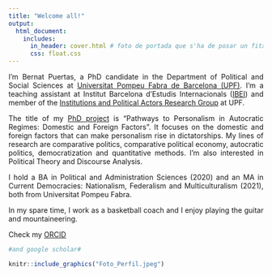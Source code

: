 ```yaml
---
title: "Welcome all!"
output:
  html_document:
    includes:
      in_header: cover.html # foto de portada que s'ha de posar un fitxer jpeg a la carpeta 
      css: float.css 
---
```


<p align="justify">
I'm Bernat Puertas, a PhD candidate in the Department of Political and Social Sciences at [Universitat Pompeu Fabra de Barcelona (UPF)](https://www.upf.edu/web/politiques/). I'm a teaching assistant at Institut Barcelona d'Estudis Internacionals ([IBEI](https://www.ibei.org/en)) and member of the [Institutions and Political Actors Research Group](https://www.upf.edu/web/institucions-i-actors-politics) at UPF.    
</p>
<p align="justify">
The title of my [PhD project](thesis.html) is “Pathways to Personalism in Autocratic Regimes: Domestic and Foreign Factors”. It focuses on the domestic and foreign factors that can make personalism rise in dictatorships. My lines of research are comparative politics, comparative political economy, autocratic politics, democratization and quantitative methods. I'm also interested in Political Theory and Discourse Analysis. 
</p>
<p align="justify">
I hold a BA in Political and Administration Sciences (2020) and an MA in Current Democracies: Nationalism, Federalism and Multiculturalism (2021), both from Universitat Pompeu Fabra. 
</p>
<p align="justify">
In my spare time, I work as a basketball coach and I enjoy playing the guitar and mountaineering. 
</p>
<p align="justify">
Check my [ORCID](https://orcid.org/0000-0003-0024-4788) 
</p>
```r
#and google scholar# 
```

```r
knitr::include_graphics("Foto_Perfil.jpeg")
```

